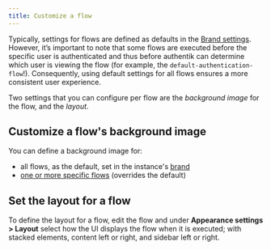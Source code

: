 ```yaml
---
title: Customize a flow
---
```


Typically, settings for flows are defined as defaults in the [Brand settings](../../../sys-mgmt/brands.md). However, it’s important to note that some flows are executed before the specific user is authenticated and thus before authentik can determine which user is viewing the flow (for example, the `default-authentication-flow`!). Consequently, using default settings for all flows ensures a more consistent user experience.

Two settings that you can configure per flow are the _background image_ for the flow, and the _layout_.

## Customize a flow's background image

You can define a background image for:

- all flows, as the default, set in the instance's [brand](../../../sys-mgmt/brands.md)
- [one or more specific flows](../../../add-secure-apps/flows-stages/flow/index.md#flow-configuration-options) (overrides the default)

## Set the layout for a flow

To define the layout for a flow, edit the flow and under **Appearance settings > Layout** select how the UI displays the flow when it is executed; with stacked elements, content left or right, and sidebar left or right.
